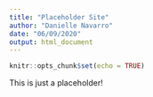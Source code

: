```yaml
---
title: "Placeholder Site"
author: "Danielle Navarro"
date: "06/09/2020"
output: html_document
---
```


```r
knitr::opts_chunk$set(echo = TRUE)
```

This is just a placeholder!
